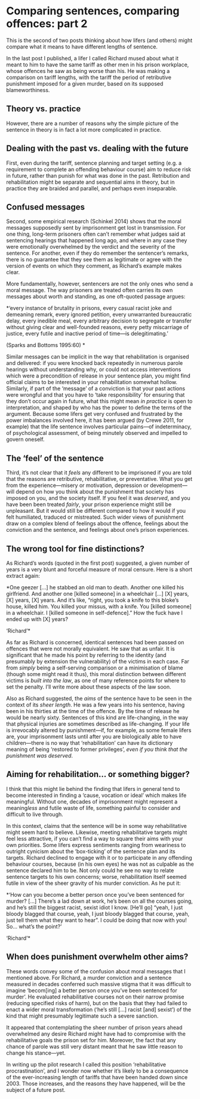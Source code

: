# Comparing sentences, comparing offences: part 2

This is the second of two posts thinking about how lifers (and others) might compare what it means to have different lengths of sentence.

In the last post I published, a lifer I called Richard mused about what it meant to him to have the same tariff as other men in his prison workplace, whose offences he saw as being worse than his. He was making a comparison on tariff lengths, with the tariff the period of retributive punishment imposed for a given murder, based on its supposed blameworthiness.

## Theory vs. practice

However, there are a number of reasons why the simple picture of the sentence in theory is in fact a lot more complicated in practice.

## Dealing with the past vs. dealing with the future

First, even during the tariff, sentence planning and target setting (e.g. a requirement to complete an offending behaviour course) aim to reduce risk in future, rather than punish for what was done in the past. Retribution and rehabilitation might be separate and sequential aims in theory, but in practice they are braided and parallel, and perhaps even inseparable.

## Confused messages

Second, some empirical research (Schinkel 2014) shows that the moral messages supposedly sent by imprisonment get lost in transmission. For one thing, long-term prisoners often can't remember what judges said at sentencing hearings that happened long ago, and where in any case they were emotionally overwhelmed by the verdict and the severity of the sentence. For another, even if they do remember the sentencer's remarks, there is no guarantee that they see them as legitimate or agree with the version of events on which they comment, as Richard's example makes clear.

More fundamentally, however, sentencers are not the only ones who send a moral message. The way prisoners are treated often carries its own messages about worth and standing, as one oft-quoted passage argues:

\*'every instance of brutality in prisons, every casual racist joke and demeaning remark, every ignored petition, every unwarranted bureaucratic delay, every inedible meal, every arbitrary decision to segregate or transfer without giving clear and well-founded reasons, every petty miscarriage of justice, every futile and inactive period of time---is delegitimating.'

(Sparks and Bottoms 1995:60) \*

Similar messages can be implicit in the way that rehabilitation is organised and delivered: if you were knocked back repeatedly in numerous parole hearings without understanding why, or could not access interventions which were a precondition of release in your sentence plan, you might find official claims to be interested in your rehabilitation somewhat hollow. Similarly, if part of the 'message' of a conviction is that your past actions were wrongful and that you have to 'take responsibility' for ensuring that they don't occur again in future, what this might mean *in practice* is open to interpretation, and shaped by who has the power to define the terms of the argument. Because some lifers get very confused and frustrated by the power imbalances involved here, it has been argued (by Crewe 2011, for example) that the life sentence involves particular pains---of indeterminacy, of psychological assessment, of being minutely observed and impelled to govern oneself.

## The 'feel' of the sentence

Third, it's not clear that it *feels* any different to be imprisoned if you are told that the reasons are retributive, rehabilitative, or preventative. What you get from the experience---misery or motivation, depression or development---will depend on how you think about the punishment that society has imposed on you, and the society itself. If you feel it was *deserved*, and you have been been treated *fairly*, your prison experience might still be unpleasant. But it would still be different compared to how it would if you felt humiliated, traduced or mistreated. Such wider views of punishment draw on a complex blend of feelings about the offence, feelings about the conviction and the sentence, and feelings about one's prison experiences.

## The wrong tool for fine distinctions?

As Richard's words (quoted in the first post) suggested, a given number of years is a very blunt and forceful measure of moral censure. Here is a short extract again:

\*One geezer \[...\] he stabbed an old man to death. Another one killed his girlfriend. And another one \[killed someone\] in a wheelchair \[...\] \[X\] years, \[X\] years, \[X\] years. And it's like, "right, you took a knife to this bloke's house, killed him. You killed your missus, with a knife. You \[killed someone\] in a wheelchair. I \[killed someone in self-defence\]." How the fuck have I ended up with \[X\] years?

'Richard'\*

As far as Richard is concerned, identical sentences had been passed on offences that were not morally equivalent. He saw that as unfair. It is significant that he made his point by referring to the identity (and presumably by extension the vulnerability) of the victims in each case. Far from *simply* being a self-serving comparison or a minimisation of blame (though some might read it thus), this moral distinction between different victims is *built into the law*, as one of many reference points for where to set the penalty. I'll write more about these aspects of the law soon.

Also as Richard suggested, the *aims* of the sentence have to be seen in the context of its *sheer length*. He was a few years into his sentence, having been in his thirties at the time of the offence. By the time of release he would be nearly sixty. Sentences of this kind are life-changing, in the way that physical injuries are sometimes described as life-changing. If your life is irrevocably altered by punishment---if, for example, as some female lifers are, your imprisonment lasts until after you are biologically able to have children---there is no way that 'rehabilitation' can have its dictionary meaning of being 'restored to former privileges', *even if you think that the punishment was deserved*.

## Aiming for rehabilitation... or something bigger?

I think that this might lie behind the finding that lifers in general tend to become interested in finding a 'cause, vocation or ideal' which makes life meaningful. Without one, decades of imprisonment might represent a meaning*less* and futile waste of life, something painful to consider and difficult to live through.

In this context, claims that the sentence will be in some way rehabilitative might seem hard to believe. Likewise, meeting rehabilitative targets might feel less attractive, if you can't find a way to square their aims with your own priorities. Some lifers express sentiments ranging from weariness to outright cynicism about the 'box-ticking' of the sentence plan and its targets. Richard declined to engage with it or to participate in any offending behaviour courses, because (in his own eyes) he was not as culpable as the sentence declared him to be. Not only could he see no way to relate sentence targets to his own concerns; worse, rehabilitation itself seemed futile in view of the sheer gravity of his murder conviction. As he put it:

\*'How can you become a better person once you've been sentenced for murder? \[...\] There's a lad down at work, he's been on all the courses going, and he's still the biggest racist, sexist idiot I know. \[He'll go\] "yeah, I just bloody blagged that course, yeah, I just bloody blagged that course, yeah, just tell them what they want to hear". I could be doing that now with you! So... what's the point?'

'Richard'\*

## When does punishment overwhelm other aims?

These words convey some of the confusion about moral messages that I mentioned above. For Richard, a murder conviction and a sentence measured in decades conferred such massive stigma that it was difficult to imagine 'becom\[ing\] a better person once you've been sentenced for murder'. He evaluated rehabilitative courses not on their narrow promise (reducing specified risks of harm), but on the basis that they had failed to enact a wider moral transformation ('he's still \[...\] racist \[and\] sexist') of the kind that might presumably legitimate such a severe sanction.

It appeared that contemplating the sheer number of prison years ahead overwhelmed any desire Richard might have had to compromise with the rehabilitative goals the prison set for him. Moreover, the fact that any chance of parole was still very distant meant that he saw little reason to change his stance---yet.

In writing up the pilot research I called this position 'rehabilitative procrastination', and I wonder now whether it's likely to be a consequence of the ever-increasing length of tariffs that have been handed down since 2003. Those increases, and the reasons they have happened, will be the subject of a future post.


